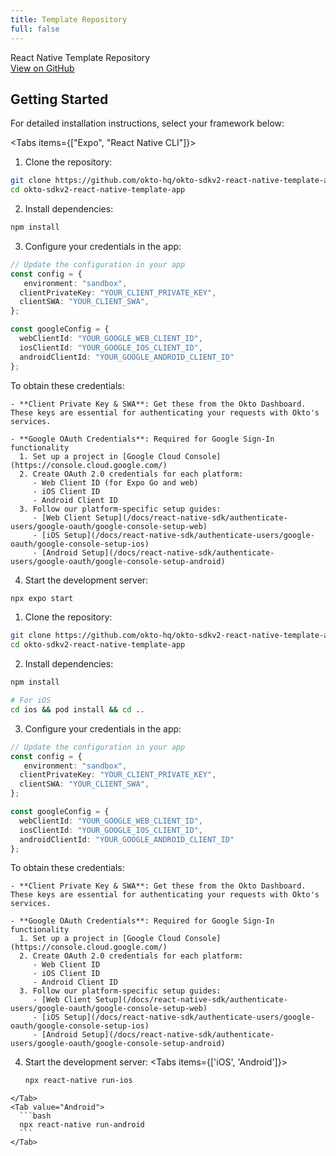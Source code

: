 ```yaml
---
title: Template Repository
full: false
---
```



<div className="bg-white dark:bg-[#1a1a1e] rounded-lg shadow-sm border border-gray-200 dark:border-[#2b2b2c] p-4 w-full my-4">
  <div className="flex items-center justify-between">
    <span className="text-base font-semibold text-gray-900 dark:text-gray-100">React Native Template Repository</span>
    <div className="flex gap-3">
      <a
        href="https://github.com/okto-hq/okto-sdkv2-react-native-template-app"
        target="_blank"
        rel="noopener noreferrer"
        className="no-underline px-4 py-2 bg-blue-600 hover:bg-blue-700 text-white text-sm font-medium rounded-lg transition-colors min-w-[120px] text-center"
      >
        View on GitHub
      </a>
    </div>
  </div>
</div>

## Getting Started

For detailed installation instructions, select your framework below:

<Tabs items={["Expo", "React Native CLI"]}>
  <Tab value="Expo" label="Expo">

  1. Clone the repository:
  ```bash
  git clone https://github.com/okto-hq/okto-sdkv2-react-native-template-app.git
  cd okto-sdkv2-react-native-template-app
  ```

  2. Install dependencies:
  ```bash
  npm install
  ```

  3. Configure your credentials in the app:
  ```typescript
  // Update the configuration in your app
  const config = {
     environment: "sandbox",
    clientPrivateKey: "YOUR_CLIENT_PRIVATE_KEY",
    clientSWA: "YOUR_CLIENT_SWA",
  };

  const googleConfig = {
    webClientId: "YOUR_GOOGLE_WEB_CLIENT_ID",
    iosClientId: "YOUR_GOOGLE_IOS_CLIENT_ID",
    androidClientId: "YOUR_GOOGLE_ANDROID_CLIENT_ID"
  };
  ```

  <Callout title="Note">
    To obtain these credentials:

    - **Client Private Key & SWA**: Get these from the Okto Dashboard. These keys are essential for authenticating your requests with Okto's services.

    - **Google OAuth Credentials**: Required for Google Sign-In functionality
      1. Set up a project in [Google Cloud Console](https://console.cloud.google.com/)
      2. Create OAuth 2.0 credentials for each platform:
         - Web Client ID (for Expo Go and web)
         - iOS Client ID
         - Android Client ID
      3. Follow our platform-specific setup guides:
         - [Web Client Setup](/docs/react-native-sdk/authenticate-users/google-oauth/google-console-setup-web)
         - [iOS Setup](/docs/react-native-sdk/authenticate-users/google-oauth/google-console-setup-ios)
         - [Android Setup](/docs/react-native-sdk/authenticate-users/google-oauth/google-console-setup-android)
  </Callout>

  4. Start the development server:
  ```bash
  npx expo start
  ```
  
  </Tab>
  
  <Tab value="React Native CLI" label="React Native CLI">

  1. Clone the repository:
  ```bash
  git clone https://github.com/okto-hq/okto-sdkv2-react-native-template-app.git
  cd okto-sdkv2-react-native-template-app
  ```

  2. Install dependencies:
  ```bash
  npm install
  
  # For iOS
  cd ios && pod install && cd ..
  ```

  3. Configure your credentials in the app:
  ```typescript
  // Update the configuration in your app
  const config = {
     environment: "sandbox",
    clientPrivateKey: "YOUR_CLIENT_PRIVATE_KEY",
    clientSWA: "YOUR_CLIENT_SWA",
  };

  const googleConfig = {
    webClientId: "YOUR_GOOGLE_WEB_CLIENT_ID",
    iosClientId: "YOUR_GOOGLE_IOS_CLIENT_ID",
    androidClientId: "YOUR_GOOGLE_ANDROID_CLIENT_ID"
  };
  ```

  <Callout title="Note">
    To obtain these credentials:

    - **Client Private Key & SWA**: Get these from the Okto Dashboard. These keys are essential for authenticating your requests with Okto's services.

    - **Google OAuth Credentials**: Required for Google Sign-In functionality
      1. Set up a project in [Google Cloud Console](https://console.cloud.google.com/)
      2. Create OAuth 2.0 credentials for each platform:
         - Web Client ID
         - iOS Client ID
         - Android Client ID
      3. Follow our platform-specific setup guides:
         - [Web Client Setup](/docs/react-native-sdk/authenticate-users/google-oauth/google-console-setup-web)
         - [iOS Setup](/docs/react-native-sdk/authenticate-users/google-oauth/google-console-setup-ios)
         - [Android Setup](/docs/react-native-sdk/authenticate-users/google-oauth/google-console-setup-android)
  </Callout>

  4. Start the development server:
  <Tabs items={['iOS', 'Android']}>
    <Tab value="iOS">
      ```bash
      npx react-native run-ios
      ```
    </Tab>
    <Tab value="Android">
      ```bash
      npx react-native run-android
      ```
    </Tab>
  </Tabs>
  
  </Tab>
</Tabs>

